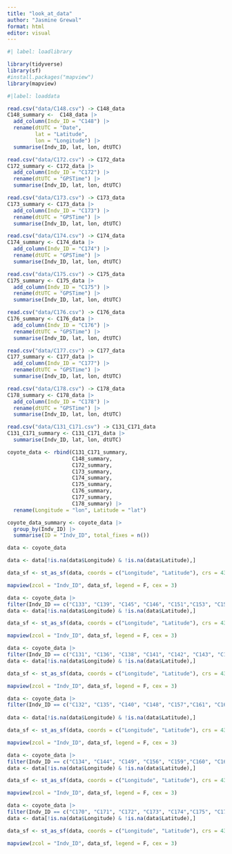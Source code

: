 ```yaml
---
title: "look_at_data"
author: "Jasmine Grewal"
format: html
editor: visual
---
```


```r
#| label: loadlibrary

library(tidyverse)
library(sf)
#install.packages("mapview")
library(mapview)
```

```r
#|label: loaddata

read.csv("data/C148.csv") -> C148_data
C148_summary <-  C148_data |>
  add_column(Indv_ID = "C148") |>
  rename(dtUTC = "Date",
         lat = "Latitude",
         lon = "Longitude") |>
  summarise(Indv_ID, lat, lon, dtUTC)

read.csv("data/C172.csv") -> C172_data
C172_summary <- C172_data |>
  add_column(Indv_ID = "C172") |>
  rename(dtUTC = "GPSTime") |>
  summarise(Indv_ID, lat, lon, dtUTC)

read.csv("data/C173.csv") -> C173_data
C173_summary <- C173_data |>
  add_column(Indv_ID = "C173") |>
  rename(dtUTC = "GPSTime") |>
  summarise(Indv_ID, lat, lon, dtUTC)

read.csv("data/C174.csv") -> C174_data
C174_summary <- C174_data |>
  add_column(Indv_ID = "C174") |>
  rename(dtUTC = "GPSTime") |>
  summarise(Indv_ID, lat, lon, dtUTC)

read.csv("data/C175.csv") -> C175_data
C175_summary <- C175_data |>
  add_column(Indv_ID = "C175") |>
  rename(dtUTC = "GPSTime") |>
  summarise(Indv_ID, lat, lon, dtUTC)

read.csv("data/C176.csv") -> C176_data
C176_summary <- C176_data |>
  add_column(Indv_ID = "C176") |>
  rename(dtUTC = "GPSTime") |>
  summarise(Indv_ID, lat, lon, dtUTC)

read.csv("data/C177.csv") -> C177_data
C177_summary <- C177_data |>
  add_column(Indv_ID = "C177") |>
  rename(dtUTC = "GPSTime") |>
  summarise(Indv_ID, lat, lon, dtUTC)

read.csv("data/C178.csv") -> C178_data
C178_summary <- C178_data |>
  add_column(Indv_ID = "C178") |>
  rename(dtUTC = "GPSTime") |>
  summarise(Indv_ID, lat, lon, dtUTC)

read.csv("data/C131_C171.csv") -> C131_C171_data
C131_C171_summary <- C131_C171_data |>
  summarise(Indv_ID, lat, lon, dtUTC)
```

```r
coyote_data <- rbind(C131_C171_summary,
                     C148_summary,
                     C172_summary,
                     C173_summary,
                     C174_summary,
                     C175_summary,
                     C176_summary,
                     C177_summary,
                     C178_summary) |>
  rename(Longitude = "lon", Latitude = "lat")

coyote_data_summary <- coyote_data |>
  group_by(Indv_ID) |>
  summarise(ID = "Indv_ID", total_fixes = n())

```

```r
data <- coyote_data 

data <- data[!is.na(data$Longitude) & !is.na(data$Latitude),]

data_sf <- st_as_sf(data, coords = c("Longitude", "Latitude"), crs = 4326)

mapview(zcol = "Indv_ID", data_sf, legend = F, cex = 3)
```

```r
data <- coyote_data |>
filter(Indv_ID == c("C133", "C139", "C145", "C146", "C151","C153", "C154", "C155", "C156", "C158", "C164", "C176"))
data <- data[!is.na(data$Longitude) & !is.na(data$Latitude),]

data_sf <- st_as_sf(data, coords = c("Longitude", "Latitude"), crs = 4326)

mapview(zcol = "Indv_ID", data_sf, legend = F, cex = 3)
```
```r
data <- coyote_data |>
filter(Indv_ID == c("C131", "C136", "C138", "C141", "C142", "C143", "C147", "C163", "C166",  "C168", "C174"))
data <- data[!is.na(data$Longitude) & !is.na(data$Latitude),]

data_sf <- st_as_sf(data, coords = c("Longitude", "Latitude"), crs = 4326)

mapview(zcol = "Indv_ID", data_sf, legend = F, cex = 3)
```
```r
data <- coyote_data |>
filter(Indv_ID == c("C132", "C135", "C140", "C148", "C157","C161", "C162", "C169", "C171", "C173", "C177", "C178"))
  
data <- data[!is.na(data$Longitude) & !is.na(data$Latitude),]

data_sf <- st_as_sf(data, coords = c("Longitude", "Latitude"), crs = 4326)

mapview(zcol = "Indv_ID", data_sf, legend = F, cex = 3)
```
```r
data <- coyote_data |>
filter(Indv_ID == c("C134", "C144", "C149", "C156", "C159","C160", "C165", "C167", "C170", "C172", "C175"))
data <- data[!is.na(data$Longitude) & !is.na(data$Latitude),]

data_sf <- st_as_sf(data, coords = c("Longitude", "Latitude"), crs = 4326)

mapview(zcol = "Indv_ID", data_sf, legend = F, cex = 3)
```

```r
data <- coyote_data |>
filter(Indv_ID == c("C170", "C171", "C172", "C173", "C174","C175", "C176", "C177"))
data <- data[!is.na(data$Longitude) & !is.na(data$Latitude),]

data_sf <- st_as_sf(data, coords = c("Longitude", "Latitude"), crs = 4326)

mapview(zcol = "Indv_ID", data_sf, legend = F, cex = 3)
```